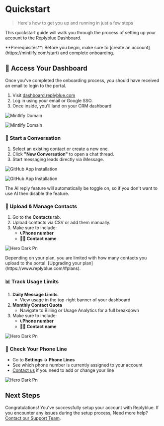# Quickstart

> Here's how to get you up and running in just a few steps

This quickstart guide will walk you through the process of setting up your account to the Replyblue Dashboard.

<Info>
  **Prerequisites**: Before you begin, make sure to [create an account](https://mintlify.com/start) and complete onboarding.
</Info>

## 🔐 Access Your Dashboard

Once you've completed the onboarding process, you should have received an email to login to the portal.

1. Visit [dashboard.replyblue.com](http://dashboard.replyblue.com)
2. Log in using your email or Google SSO.
3. Once inside, you'll land on your CRM dashboard

<Frame>
  <img
    src="https://mintlify.s3.us-west-1.amazonaws.com/mintlify/images/quickstart/mintlify-domain-light.png"
    alt="Mintlify Domain"
    className="block dark:hidden"
  />

  <img
    src="https://mintlify.s3.us-west-1.amazonaws.com/mintlify/images/quickstart/mintlify-domain-dark.png"
    alt="Mintlify Domain"
    className="hidden dark:block"
  />
</Frame>

### **💬 Start a Conversation**

1. Select an existing contact or create a new one.
2. Click **"New Conversation"** to open a chat thread.
3. Start messaging leads directly via iMessage.

<Frame>
  <img
    src="https://mintlify.s3.us-west-1.amazonaws.com/mintlify/images/quickstart/github-app-installation-light.png"
    alt="GitHub App Installation"
    className="block dark:hidden"
  />

  <img
    src="https://mintlify.s3.us-west-1.amazonaws.com/mintlify/images/quickstart/github-app-installation-dark.png"
    alt="GitHub App Installation"
    className="hidden dark:block"
  />
</Frame>

<Info>
  The AI reply feature will automatically be toggle on, so if you don't want to use AI then disable the feature.
</Info>

### 📁 Upload & Manage Contacts

1. Go to the **Contacts** tab.
2. Upload contacts via CSV  or add them manually.
3. Make sure to include:
   - **📞  Phone number**
   - **🙍‍♂️ Contact name**

![Hero Dark Pn](/images/hero-dark.png)

<Info>
  Depending on your plan, you are limited with how many contacts you upload to the portal. [Upgrading your plan](https://www.replyblue.com/#plans).
</Info>

### 📊 Track Usage Limits

1. **Daily Message Limits**
   - View usage in the top-right banner of your dashboard
2. **Monthly Contact Quota**
   - Navigate to Billing or Usage Analytics for a full breakdown
3. Make sure to include:
   - **📞  Phone number**
   - **🙍‍♂️ Contact name**

![Hero Dark Pn](/images/hero-dark.png)

### 📲  **Check Your Phone Line**

- Go to **Settings → Phone Lines**
- See which phone number is currently assigned to your account
- [Contact us](mailto:hello@replybue.com) if you need to add or change your line

![Hero Dark Pn](/images/hero-dark.png)

## **Next Steps**

Congratulations\! You've successfully setup your account with Replyblue. If you encounter any issues during the setup process, Need more help? [Contact our Support Team](mailto:hello@replybue.com).